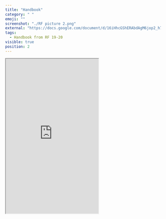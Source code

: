 ```yaml
---
title: "Handbook"
category: " "
emoji: ""
screenshot: "./RF picture 2.png"
external: "https://docs.google.com/document/d/16iHhcGShERAbdAgM6jop2_h7tFL7dH6Tw4IAec8POHQ/edit"
tags:
  - Handbook from RF 19-20
visible: true
position: 2
---
```


<iframe
  height="500"
  width=""
  src="https://docs.google.com/document/d/e/2PACX-1vSt8OM4498oNw2wqeShKMIPk1g8FtYxXf18zniPLZyGsmxivCB4voFu1TABWo-jyAkOLoNLjAKbdKM5/pub?embedded=true"
></iframe>
